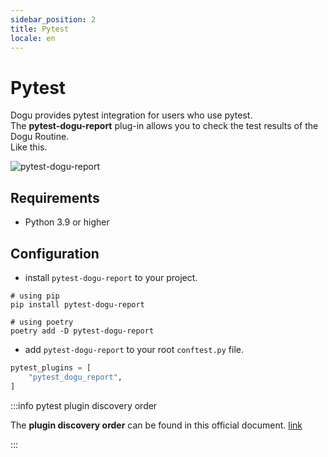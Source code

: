 ```yaml
---
sidebar_position: 2
title: Pytest
locale: en
---
```


# Pytest

Dogu provides pytest integration for users who use pytest.  
The **pytest-dogu-report** plug-in allows you to check the test results of the Dogu Routine.  
Like this.

![pytest-dogu-report](/img/pytest/pytest-dogu-report.png)

## Requirements

- Python 3.9 or higher

## Configuration

- install `pytest-dogu-report` to your project.

```shell
# using pip
pip install pytest-dogu-report

# using poetry
poetry add -D pytest-dogu-report
```

- add `pytest-dogu-report` to your root `conftest.py` file.

```python
pytest_plugins = [
    "pytest_dogu_report",
]
```

:::info pytest plugin discovery order

The **plugin discovery order** can be found in this official document. [link](https://docs.pytest.org/en/7.1.x/how-to/writing_plugins.html#plugin-discovery-order-at-tool-startup)

:::
